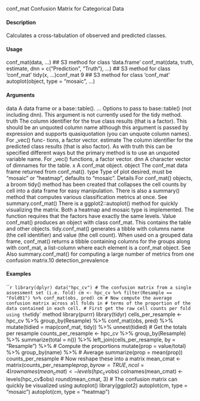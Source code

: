 
conf_mat
Confusion Matrix for Categorical Data

#### Description

Calculates a cross-tabulation of observed and predicted classes.

#### Usage

conf_mat(data, ...)
## S3 method for class 'data.frame'
conf_mat(data, truth, estimate,
dnn = c("Prediction", "Truth"), ...)
## S3 method for class 'conf_mat'
tidy(x, ...)conf_mat
9
## S3 method for class 'conf_mat'
autoplot(object, type = "mosaic", ...)

#### Arguments

data A data frame or a base::table().
... Options to pass to base::table() (not including dnn). This argument is not
currently used for the tidy method.
truth The column identifier for the true class results (that is a factor). This should be
an unquoted column name although this argument is passed by expression and
supports quasiquotation (you can unquote column names). For _vec() func-
tions, a factor vector.
estimate The column identifier for the predicted class results (that is also factor). As
with truth this can be specified different ways but the primary method is to use
an unquoted variable name. For _vec() functions, a factor vector.
dnn A character vector of dimnames for the table.
x A conf_mat object.
object The conf_mat data frame returned from conf_mat().
type Type of plot desired, must be "mosaic" or "heatmap", defaults to "mosaic".
Details
For conf_mat() objects, a broom tidy() method has been created that collapses the cell counts by
cell into a data frame for easy manipulation.
There is also a summary() method that computes various classification metrics at once. See summary.conf_mat()
There is a ggplot2::autoplot() method for quickly visualizing the matrix. Both a heatmap and
mosaic type is implemented.
The function requires that the factors have exactly the same levels.
Value
conf_mat() produces an object with class conf_mat. This contains the table and other objects.
tidy.conf_mat() generates a tibble with columns name (the cell identifier) and value (the cell
count).
When used on a grouped data frame, conf_mat() returns a tibble containing columns for the groups
along with conf_mat, a list-column where each element is a conf_mat object.
See Also
summary.conf_mat() for computing a large number of metrics from one confusion matrix.10
detection_prevalence

#### Examples
```r
library(dplyr)
data("hpc_cv")
# The confusion matrix from a single assessment set (i.e. fold)
cm <- hpc_cv %>%
filter(Resample == "Fold01") %>%
conf_mat(obs, pred)
cm
# Now compute the average confusion matrix across all folds in
# terms of the proportion of the data contained in each cell.
# First get the raw cell counts per fold using the `tidy` method
library(purrr)
library(tidyr)
cells_per_resample <- hpc_cv %>%
group_by(Resample) %>%
conf_mat(obs, pred) %>%
mutate(tidied = map(conf_mat, tidy)) %>%
unnest(tidied)
# Get the totals per resample
counts_per_resample <- hpc_cv %>%
group_by(Resample) %>%
summarize(total = n()) %>%
left_join(cells_per_resample, by = "Resample") %>%
# Compute the proportions
mutate(prop = value/total) %>%
group_by(name) %>%
# Average
summarize(prop = mean(prop))
counts_per_resample
# Now reshape these into a matrix
mean_cmat <- matrix(counts_per_resample$prop, byrow = TRUE, ncol = 4)
rownames(mean_cmat) <- levels(hpc_cv$obs)
colnames(mean_cmat) <- levels(hpc_cv$obs)
round(mean_cmat, 3)
# The confusion matrix can quickly be visualized using autoplot()
library(ggplot2)
autoplot(cm, type = "mosaic")
autoplot(cm, type = "heatmap")
